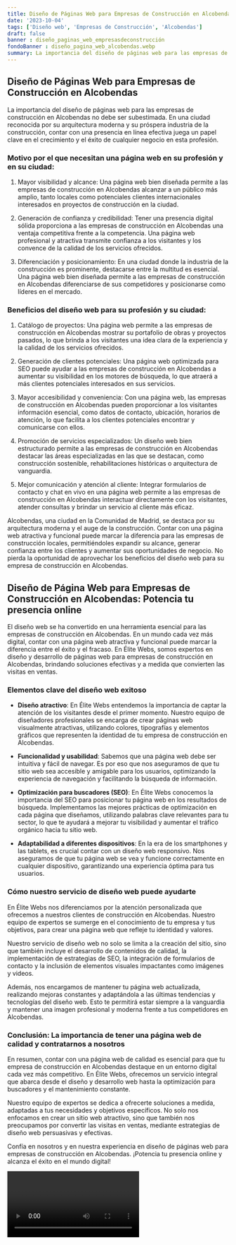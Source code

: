 ```yaml
---
title: Diseño de Páginas Web para Empresas de Construcción en Alcobendas
date: '2023-10-04'
tags: ['Diseño web', 'Empresas de Construcción', 'Alcobendas']
draft: false
banner : diseño_paginas_web_empresasdeconstrucción
fondoBanner : diseño_pagina_web_alcobendas.webp
summary: La importancia del diseño de páginas web para las empresas de construcción en Alcobendas no debe ser subestimada. En una ciudad reconocida por su arquitectura moderna y su próspera industria de la construcción, contar con una presencia en línea efectiva juega un papel clave en el crecimiento y el éxito de cualquier negocio en esta profesión.
---
```


## Diseño de Páginas Web para Empresas de Construcción en Alcobendas

La importancia del diseño de páginas web para las empresas de construcción en Alcobendas no debe ser subestimada. En una ciudad reconocida por su arquitectura moderna y su próspera industria de la construcción, contar con una presencia en línea efectiva juega un papel clave en el crecimiento y el éxito de cualquier negocio en esta profesión.

### Motivo por el que necesitan una página web en su profesión y en su ciudad:

1. Mayor visibilidad y alcance: Una página web bien diseñada permite a las empresas de construcción en Alcobendas alcanzar a un público más amplio, tanto locales como potenciales clientes internacionales interesados en proyectos de construcción en la ciudad.

2. Generación de confianza y credibilidad: Tener una presencia digital sólida proporciona a las empresas de construcción en Alcobendas una ventaja competitiva frente a la competencia. Una página web profesional y atractiva transmite confianza a los visitantes y los convence de la calidad de los servicios ofrecidos.

3. Diferenciación y posicionamiento: En una ciudad donde la industria de la construcción es prominente, destacarse entre la multitud es esencial. Una página web bien diseñada permite a las empresas de construcción en Alcobendas diferenciarse de sus competidores y posicionarse como líderes en el mercado.

### Beneficios del diseño web para su profesión y su ciudad:

1. Catálogo de proyectos: Una página web permite a las empresas de construcción en Alcobendas mostrar su portafolio de obras y proyectos pasados, lo que brinda a los visitantes una idea clara de la experiencia y la calidad de los servicios ofrecidos.

2. Generación de clientes potenciales: Una página web optimizada para SEO puede ayudar a las empresas de construcción en Alcobendas a aumentar su visibilidad en los motores de búsqueda, lo que atraerá a más clientes potenciales interesados en sus servicios.

3. Mayor accesibilidad y conveniencia: Con una página web, las empresas de construcción en Alcobendas pueden proporcionar a los visitantes información esencial, como datos de contacto, ubicación, horarios de atención, lo que facilita a los clientes potenciales encontrar y comunicarse con ellos.

4. Promoción de servicios especializados: Un diseño web bien estructurado permite a las empresas de construcción en Alcobendas destacar las áreas especializadas en las que se destacan, como construcción sostenible, rehabilitaciones históricas o arquitectura de vanguardia.

5. Mejor comunicación y atención al cliente: Integrar formularios de contacto y chat en vivo en una página web permite a las empresas de construcción en Alcobendas interactuar directamente con los visitantes, atender consultas y brindar un servicio al cliente más eficaz.

Alcobendas, una ciudad en la Comunidad de Madrid, se destaca por su arquitectura moderna y el auge de la construcción. Contar con una página web atractiva y funcional puede marcar la diferencia para las empresas de construcción locales, permitiéndoles expandir su alcance, generar confianza entre los clientes y aumentar sus oportunidades de negocio. No pierda la oportunidad de aprovechar los beneficios del diseño web para su empresa de construcción en Alcobendas.

<GifSeo />

<Cta />

## Diseño de Página Web para Empresas de Construcción en Alcobendas: Potencia tu presencia online 

El diseño web se ha convertido en una herramienta esencial para las empresas de construcción en Alcobendas. En un mundo cada vez más digital, contar con una página web atractiva y funcional puede marcar la diferencia entre el éxito y el fracaso. En Élite Webs, somos expertos en diseño y desarrollo de páginas web para empresas de construcción en Alcobendas, brindando soluciones efectivas y a medida que convierten las visitas en ventas.

### Elementos clave del diseño web exitoso

- **Diseño atractivo**: En Élite Webs entendemos la importancia de captar la atención de los visitantes desde el primer momento. Nuestro equipo de diseñadores profesionales se encarga de crear páginas web visualmente atractivas, utilizando colores, tipografías y elementos gráficos que representen la identidad de tu empresa de construcción en Alcobendas.

- **Funcionalidad y usabilidad**: Sabemos que una página web debe ser intuitiva y fácil de navegar. Es por eso que nos aseguramos de que tu sitio web sea accesible y amigable para los usuarios, optimizando la experiencia de navegación y facilitando la búsqueda de información.

- **Optimización para buscadores (SEO)**: En Élite Webs conocemos la importancia del SEO para posicionar tu página web en los resultados de búsqueda. Implementamos las mejores prácticas de optimización en cada página que diseñamos, utilizando palabras clave relevantes para tu sector, lo que te ayudará a mejorar tu visibilidad y aumentar el tráfico orgánico hacia tu sitio web.

- **Adaptabilidad a diferentes dispositivos**: En la era de los smartphones y las tablets, es crucial contar con un diseño web responsivo. Nos aseguramos de que tu página web se vea y funcione correctamente en cualquier dispositivo, garantizando una experiencia óptima para tus usuarios.

### Cómo nuestro servicio de diseño web puede ayudarte

En Élite Webs nos diferenciamos por la atención personalizada que ofrecemos a nuestros clientes de construcción en Alcobendas. Nuestro equipo de expertos se sumerge en el conocimiento de tu empresa y tus objetivos, para crear una página web que refleje tu identidad y valores.

Nuestro servicio de diseño web no solo se limita a la creación del sitio, sino que también incluye el desarrollo de contenidos de calidad, la implementación de estrategias de SEO, la integración de formularios de contacto y la inclusión de elementos visuales impactantes como imágenes y videos.

Además, nos encargamos de mantener tu página web actualizada, realizando mejoras constantes y adaptándola a las últimas tendencias y tecnologías del diseño web. Esto te permitirá estar siempre a la vanguardia y mantener una imagen profesional y moderna frente a tus competidores en Alcobendas.

### Conclusión: La importancia de tener una página web de calidad y contratarnos a nosotros

En resumen, contar con una página web de calidad es esencial para que tu empresa de construcción en Alcobendas destaque en un entorno digital cada vez más competitivo. En Élite Webs, ofrecemos un servicio integral que abarca desde el diseño y desarrollo web hasta la optimización para buscadores y el mantenimiento constante.

Nuestro equipo de expertos se dedica a ofrecerte soluciones a medida, adaptadas a tus necesidades y objetivos específicos. No solo nos enfocamos en crear un sitio web atractivo, sino que también nos preocupamos por convertir las visitas en ventas, mediante estrategias de diseño web persuasivas y efectivas.

Confía en nosotros y en nuestra experiencia en diseño de páginas web para empresas de construcción en Alcobendas. ¡Potencia tu presencia online y alcanza el éxito en el mundo digital!

<Video />

<CtaBot job='Empresas de Construcción' city='Alcobendas'/>

<Gmaps query='Alcobendas+españa+maps' />